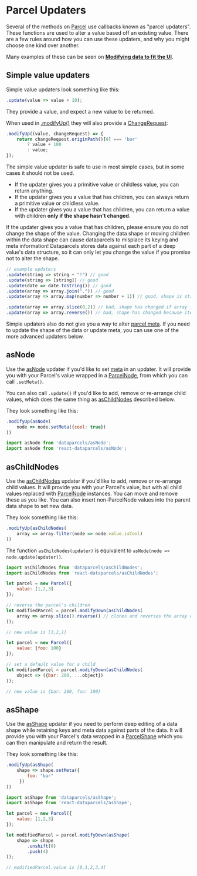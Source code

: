 
# Parcel Updaters

Several of the methods on [Parcel](/api/Parcel) use callbacks known as "parcel updaters". These functions are used to alter a value based off an existing value. There are a few rules around how you can use these updaters, and why you might choose one kind over another.

Many examples of these can be seen on **[Modifying data to fit the UI](/data-editing#Modifying-data-to-fit-the-UI)**.

## Simple value updaters

Simple value updaters look something like this:

```js
.update(value => value + 10);
```

They provide a value, and expect a new value to be returned.

When used in [.modifyUp()](/api/Parcel#modifyUp()) they will also provide a [ChangeRequest](/api/ChangeRequest):

```js
.modifyUp((value, changeRequest) => {
    return changeRequest.originPath()[0] === 'bar'
        ? value + 100
        : value;
});
```

The simple value updater is safe to use in most simple cases, but in some cases it should not be used.

- If the updater gives you a primitive value or childless value, you can return anything.
- If the updater gives you a value that has children, you can always return a primitive value or childless value.
- If the updater gives you a value that has children, you can return a value with children **only if the shape hasn't changed**.

If the updater gives you a value that has children, please ensure you do not change the shape of the value. Changing the data shape or moving children within the data shape can cause dataparcels to misplace its keying and meta information! Dataparcels stores data against each part of a deep value's data structure, so it can only let you change the value if you promise not to alter the shape.

```js
// example updaters
.update(string => string + "!") // good
.update(string => [string]) // good
.update(date => date.toString()) // good
.update(array => array.join(".")) // good
.update(array => array.map(number => number + 1)) // good, shape is still the same

.update(array => array.slice(0,2)) // bad, shape has changed if array is longer that 2!
.update(array => array.reverse()) // bad, shape has changed because items have moved around!
```

Simple updaters also do not give you a way to alter [parcel meta](/parcel-meta). If you need to update the shape of the data or update meta, you can use one of the more advanced updaters below.

## asNode

Use the [asNode](/api/ParcelNode) updater if you'd like to set [meta](/parcel-meta) in an updater. It will provide you with your Parcel's value wrapped in a [ParcelNode](/api/ParcelNode), from which you can call `.setMeta()`.

You can also call `.update()` if you'd like to add, remove or re-arrange child values, which does the same thing as [asChildNodes](#asChildNodes) described below.

They look something like this:

```js
.modifyUp(asNode(
    node => node.setMeta({cool: true})
))
```

```js
import asNode from 'dataparcels/asNode';
import asNode from 'react-dataparcels/asNode';
```

## asChildNodes

Use the [asChildNodes](/api/ParcelNode) updater if you'd like to add, remove or re-arrange child values. It will provide you with your Parcel's value, but with all child values replaced with [ParcelNode](/api/ParcelNode) instances. You can move and remove these as you like. You can also insert non-ParcelNode values into the parent data shape to set new data.

They look something like this:

```js
.modifyUp(asChildNodes(
    array => array.filter(node => node.value.isCool)
))
```

The function `asChildNodes(updater)` is equivalent to `asNode(node => node.update(updater))`.

```js
import asChildNodes from 'dataparcels/asChildNodes';
import asChildNodes from 'react-dataparcels/asChildNodes';
```

```js
let parcel = new Parcel({
    value: [1,2,3]
});

// reverse the parcel's children
let modifiedParcel = parcel.modifyDown(asChildNodes(
    array => array.slice().reverse() // clones and reverses the array of nodes
));

// new value is [3,2,1]
```

```js
let parcel = new Parcel({
    value: {foo: 100}
});

// set a default value for a child
let modifiedParcel = parcel.modifyDown(asChildNodes(
    object => ({bar: 200, ...object})
));

// new value is {bar: 200, foo: 100}
```

## asShape

Use the [asShape](/api/ParcelShape) updater if you need to perform deep editing of a data shape while retaining keys and meta data against parts of the data. It will provide you with your Parcel's data wrapped in a [ParcelShape](/api/ParcelShape) which you can then manipulate and return the result.

They look something like this:

```js
.modifyUp(asShape(
    shape => shape.setMeta({
        foo: "bar"
     })
))
```

```js
import asShape from 'dataparcels/asShape';
import asShape from 'react-dataparcels/asShape';
```

```js
let parcel = new Parcel({
    value: [1,2,3]
});

let modifiedParcel = parcel.modifyDown(asShape(
    shape => shape
        .unshift(0)
        .push(4)
));

// modifiedParcel.value is [0,1,2,3,4]
```
